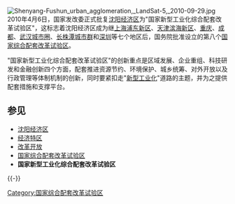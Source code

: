 {{unreferenced|time=2011-08-31T05:57:26+00:00}}
[[File:Shenyang-Fushun_urban_agglomeration,_LandSat-5,_2010-09-29.jpg|thumb]]
2010年4月6日，国家发改委正式批复[[沈阳经济区|沈阳经济区]]为"国家新型工业化综合配套改革试验区"，这标志着沈阳经济区成为继[[上海浦东新区|上海浦东新区]]、[[天津滨海新区|天津滨海新区]]、[[重庆|重庆]]、[[成都|成都]]、[[武汉城市圈|武汉城市圈]]、[[长株潭城市群|长株潭城市群]]和[[深圳|深圳]]等七个地区后，国务院批准设立的第八个[[国家综合配套改革试验区|国家综合配套改革试验区]]。

"国家新型工业化综合配套改革试验区"的创新重点是区域发展、企业重组、科技研发和金融创新四个方面，配套推进资源节约、环境保护、城乡统筹、对外开放以及行政管理等体制机制的创新，同时要紧扣走"[[新型工业化|新型工业化]]"道路的主题，并为之提供配套措施和支撑平台。

== 参见 ==
*[[沈阳经济区|沈阳经济区]]
*[[经济特区|经济特区]]
*[[改革开放|改革开放]]
*[[国家综合配套改革试验区|国家综合配套改革试验区]]
*'''国家新型工业化综合配套改革试验区'''

{{-}}
{{国家综合配套改革试验区}}

[[Category:国家综合配套改革试验区|Category:国家综合配套改革试验区]]